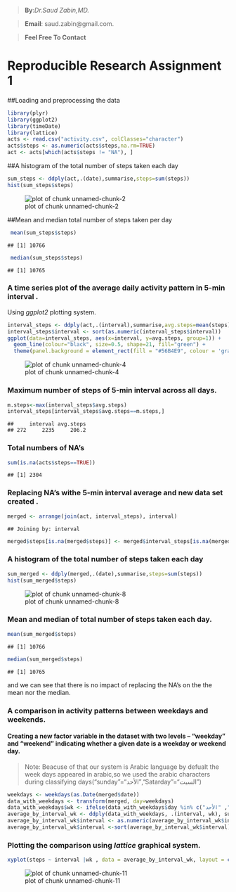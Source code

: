 >**By**:*Dr.Saud Zabin,MD.*

>**Email**: saud.zabin@gmail.com.

>**Feel Free To Contact**


Reproducible Research Assignment 1
========================================================

##Loading and preprocessing the data


```r
library(plyr)
library(ggplot2)
library(timeDate)
library(lattice)
acts <- read.csv("activity.csv", colClasses="character")
acts$steps <- as.numeric(acts$steps,na.rm=TRUE)
act <- acts[which(acts$steps != "NA"), ]
```

##A histogram of the total number of steps taken each day

```r
sum_steps <- ddply(act,.(date),summarise,steps=sum(steps))
hist(sum_steps$steps)
```

![plot of chunk unnamed-chunk-2](figure/unnamed-chunk-2.png) 

##Mean and median total number of steps taken per day


```r
 mean(sum_steps$steps)
```

```
## [1] 10766
```

```r
 median(sum_steps$steps)
```

```
## [1] 10765
```

### A time series plot of the average daily activity pattern in 5-min interval .
Using _ggplot2_ plotting system.


```r
interval_steps <- ddply(act,.(interval),summarise,avg.steps=mean(steps))
interval_steps$interval <- sort(as.numeric(interval_steps$interval))
ggplot(data=interval_steps, aes(x=interval, y=avg.steps, group=1)) +
  geom_line(colour="black", size=0.5, shape=21, fill="green") +
  theme(panel.background = element_rect(fill = "#56B4E9", colour = 'gray'))+scale_x_continuous(name="Time Interval") +scale_y_continuous(name="Average Number of steps")
```

![plot of chunk unnamed-chunk-4](figure/unnamed-chunk-4.png) 

### Maximum number of steps of 5-min interval across all days.


```r
m.steps<-max(interval_steps$avg.steps)
interval_steps[interval_steps$avg.steps==m.steps,]
```

```
##     interval avg.steps
## 272     2235     206.2
```

### Total numbers of NA's 

```r
sum(is.na(acts$steps==TRUE))
```

```
## [1] 2304
```


### Replacing NA's withe 5-min interval average and new data set created .


```r
merged <- arrange(join(act, interval_steps), interval)
```

```
## Joining by: interval
```

```r
merged$steps[is.na(merged$steps)] <- merged$interval_steps[is.na(merged$steps)]
```

### A histogram of the total number of steps taken each day 

```r
sum_merged <- ddply(merged,.(date),summarise,steps=sum(steps))
hist(sum_merged$steps)
```

![plot of chunk unnamed-chunk-8](figure/unnamed-chunk-8.png) 

### Mean and median of total number of steps taken each day.


```r
mean(sum_merged$steps)
```

```
## [1] 10766
```

```r
median(sum_merged$steps)
```

```
## [1] 10765
```
and we can see that there is no impact of replacing the NA's on the the mean nor the median.

### A comparison in activity patterns between weekdays and weekends.

#### Creating a new factor variable in the dataset with two levels – “weekday” and “weekend” indicating whether a given date is a weekday or weekend day.
> Note: Beacuse of that our system is Arabic language by defualt the week days appeared in arabic,so we used the arabic characters during classifying days("sunday"="الأحد","Satarday"="السبت")


```r
weekdays <- weekdays(as.Date(merged$date))
data_with_weekdays <- transform(merged, day=weekdays)
data_with_weekdays$wk <- ifelse(data_with_weekdays$day %in% c("السبت", "الأحد"),"weekend", "weekday")
average_by_interval_wk <- ddply(data_with_weekdays, .(interval, wk), summarise, steps=mean(steps))
average_by_interval_wk$interval <- as.numeric(average_by_interval_wk$interval)
average_by_interval_wk$interval <-sort(average_by_interval_wk$interval)
```
### Plotting the comparison using _lattice_ graphical system.

```r
xyplot(steps ~ interval |wk , data = average_by_interval_wk, layout = c(1, 2), type="l")
```

![plot of chunk unnamed-chunk-11](figure/unnamed-chunk-11.png) 
